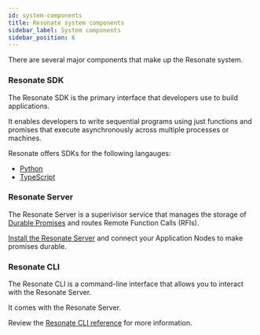 ```yaml
---
id: system-components
title: Resonate system components
sidebar_label: System components
sidebar_position: 6
---
```


There are several major components that make up the Resonate system.

### Resonate SDK

The Resonate SDK is the primary interface that developers use to build applications.

It enables developers to write sequential programs using just functions and promises that execute asynchronously across multiple processes or machines.

Resonate offers SDKs for the following langauges:

- [Python](/develop/python)
- [TypeScript](/develop/typescript)

### Resonate Server

The Resonate Server is a superivisor service that manages the storage of [Durable Promises](/concepts/durable-promise) and routes Remote Function Calls (RFIs).

[Install the Resonate Server](/get-started/server-quickstart) and connect your Application Nodes to make promises durable.

### Resonate CLI

The Resonate CLI is a command-line interface that allows you to interact with the Resonate Server.

It comes with the Resonate Server.

Review the [Resonate CLI reference](/operate/cli-reference) for more information.
